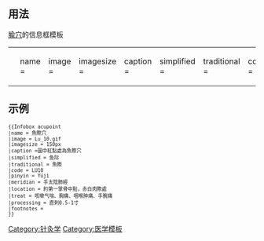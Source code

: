 <includeonly><!-- 在這裡加入模板的保護標識 --></includeonly><noinclude>{{template doc page viewed directly}}</noinclude>
<!-- 在本行下編輯模板說明 -->

== 用法 ==
[[腧穴]]的信息框模板
{| 
|<small><pre>
{{Infobox acupoint
|name = 
|image = 
|imagesize = 
|caption =
|simplified = 
|traditional = 
|code = 
|pinyin = 
|meridian = 
|location = 
|treat = 
|processing = 
|footnotes = 
}}</pre></small>
|}

== 示例 ==
<small><pre>
{{Infobox acupoint
|name = 魚際穴
|image = Lu_10.gif
|imagesize = 150px
|caption =圖中紅點處為魚際穴
|simplified = 鱼际
|traditional = 魚際
|code = LU10
|pinyin = Yújì
|meridian = 手太陰肺經
|location = 約第一掌骨中點，赤白肉際處
|treat = 咳嗽气喘、胸痛、咽喉肿痛、手腕痛
|processing = 直刺0.5-1寸
|footnotes = 
}}
</pre></small>
{{Infobox acupoint
|name = 魚際穴
|image = Lu_10.gif
|imagesize = 150px
|caption =圖中紅點處為魚際穴
|simplified = 鱼际
|traditional = 魚際
|code = LU10
|pinyin = Yújì
|meridian = 手太陰肺經
|location = 約第一掌骨中點，赤白肉際處
|treat = 咳嗽气喘、胸痛、咽喉肿痛、手腕痛
|processing = 直刺0.5-1寸
|footnotes = 
}}
<includeonly>
<!-- 本行下加入模板的分類 -->
[[Category:针灸学]]
[[Category:医学模板]]
<!-- 本行下加入模板的跨語言鏈接 -->

</includeonly>